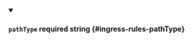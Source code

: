 
<details className="config-field" data-expandable="false" open>
<summary>

#### `pathType` <span class="config-field-required" data-required="false">required</span> <span class="config-field-type">string</span> <span class="config-field-default"></span> <span class="config-field-enum"></span> {#ingress-rules-pathType}



</summary>



</details>
